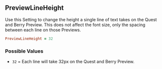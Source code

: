 ## PreviewLineHeight

Use this Setting to change the height a single line of text takes on the Quest and Berry Preview. This does not affect the font size, only the spacing between each line on those Previews.

```ruby
PreviewLineHeight = 32
```

### Possible Values

- `32` = Each line will take 32px on the Quest and Berry Preview.
